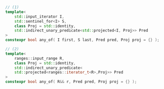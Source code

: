 ```cpp
// (1)
template<
	std::input_iterator I,
	std::sentinel_for<I> S,
	class Proj = std::identity,
	std::indirect_unary_predicate<std::projected<I, Proj>> Pred
>
constexpr bool any_of( I first, S last, Pred pred, Proj proj = {} );

// (2)
template<
	ranges::input_range R,
	class Proj = std::identity,
	std::indirect_unary_predicate<
	std::projected<ranges::iterator_t<R>,Proj>> Pred
>
constexpr bool any_of( R&& r, Pred pred, Proj proj = {} );
```
